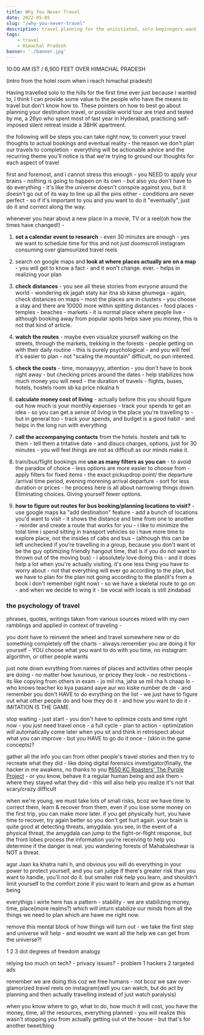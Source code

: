 ```yaml
---
title: Why You Never Travel
date: 2022-05-05
slug: "/why-you-never-travel"
description: travel planning for the uninitiated, solo beginngers want to travel slow, or luxuriosly if that floats your cruise; or maybe you're the friend in a group who's always saying "let's go somewhere" but never plans, take all the offence you want to, and then read this article. let us begin.
tags:
    - travel
    - Himachal Pradesh
banner: './banner.jpg'
---
```


10:00 AM IST / 6,900 FEET OVER HIMACHAL PRADESH

(intro from the hotel room when i reach himachal pradesh)

<!-- 4 years, ## cities -->
Having travelled solo to the hills for the first time ever just because I wanted to, I think I can provide some value to the people who have the means to travel but don't know how to. These pointers on how to best go about planning your destination travel, or possible world tour are tried and tested by me, a 26yo who spent most of last year in Hyderabad, practicing self-imposed silent retreat inside a 3BHK apartment.

the following will be steps you can take right now, to convert your travel thoughts to actual bookings and eventual reality - the reason we don't plan our travels to completion - everything will be actionable advice and the recurring theme you'll notice is that we're trying to ground our thoughts for each aspect of travel

first and foremost, and i cannot stress this enough - you NEED to apply your brains - nothing is going to happen on its own - but also you don't have to do everything - it's like the universe doesn't conspire against you, but it doesn't go out of its way to line up all the pins either - conditions are never perfect - so if it's important to you and you want to do it "eventually", just do it and correct along the way. 

whenever you hear about a new place in a movie, TV or a reel(oh how the times have changed!) -

<!-- google calendar research time event, with funny title -->

1. **set a calendar event to research** - even 30 minutes are enough - yes we want to schedule time for this and not just doomscroll instagram consuming over glamourized travel reels

2. search on google maps and **look at where places actually are on a map** - you will get to know a fact - and it won't change. ever. - helps in realizing your plan

3. **check distances** - you see all these stories from evryone around the world - wondering ek jagah staty kar itna sb kaise ghumega - again, check distances on maps - most the places are in clusters - you choose a stay and there are 10000 more within spitting distances - food places - temples - beaches - markets - it is normal place where people live - although booking away from popular spots helps save you money, this is not that kind of article.

4. **watch the routes** - maybe even visualize yourself walking on the streets, through the markets, trekking in the forests - people getting on with their daily routine - this is purely psychological - and you will feel it's easier to plan - not "scaling the mountain" difficult, no pun intented. 

5. **check the costs** - time, monaayyyy, attention - you don't have to book right away - but checking prices around the dates - help stabilizes how much money you will need - the duration of travels - flights, buses, hotels, hostels room sb ka price nikalna h 

6. **calculate money cost of living** - actually before this you should figure out how much is your monthly expenses - track your spends to get an idea - so you can get a sense of living in the place you're travelling to - but in general too - track your spends, and budget is a good habit - and helps in the long run with everything

7. **call the accompanying contacts** from the hotels. hostels and talk to them - tell them a tntative date - and disucs charges, options, just for 30 minutes - you will feel things are not as difficult as our minds make it.

8. train/bus/flight bookings me **use as many filters as you can** - to avoid the paradox of choice - less options are more easier to choose from - apply filters for fixed items - the exact pickupdrop point/ the departure /arrival time period, evening morening arrival departure - sort for less duration or prices - he process here is all about narrowing things down. Eliminating choices. Giving yourself fewer options.

<!-- filters image redbus -->
9. **how to figure out routes for bus booking/planning locations to visit?** - use google maps ka "add destination" feature - add a bunch of locations you'd want to visit - it shows the distance and time from one to another - reorder and create a route that works for you - i like to minimize the total time i spend sitting in transport vehicles so i have more time to explore place, not the insides of cabs and bus - (although this can be left unchecked if you're travelling in a group, because you don't want ot be the guy optimizing friendly hangout time, that is if you do not want to thrown out of the moving bus) - i absolutely love doing this - and it does help a lot when you're actually visiting, it's one less thing you have to worry about - not that everything will ever go according to the plan, but we have to plan for the plan not going according to the plan(it's from a book i don't remember right now) - so we have a skeletal route to go on - and when we decide to wing it - be vocal with locals is still zindabad 

### the psychology of travel

phrases, quotes, writings taken from various sources mixed with my own ramblings and applied in context of traveling -

you dont have to reinvent the wheel and travel somewhere new or do something completely off the charts - always remember you are doing it for yourself - YOU choose what you want to do with you time, no instagram algorithm, or other people wants

just note down evrything from names of places and activities other people are doing - no matter how luxurious, or pricey they look - no restrictions - its like copying from others in exam - jo mil rha, jaha se mil rha h chaap lo - who knows teacher ko kya pasand aaye aur wo kiske number de de - and remember you don't HAVE to do evrything on the list - we just have to figure out what other people do and how they do it - and how you want to do it - IMITATION IS THE GAME. 

stop waiting - just start - you don't have to optimize costs and time right now - you just need travel once - a full cycle - plan to action - optimization will automatically come later when you sit and think in retrospect about what you can improve - but you HAVE to go do it once - (skin in the game concepts)?

gather all the info you can from other people's travel stories and then try to recreate what they did - like doing digital forensics investigator(finally, the hacker in me awakens, no thanks to you [₹650 KC Roasters' The Purple Project](https://kcroasters.com/) - or you know, behave it a regular human being and ask them - where they stayed what they did - this will also help you realize it's not that scary/crazy difficult 

when we're young, we must take lots of small risks, bcoz we have time to correct them, learn & recover from them, even if you lose some money on the first trip, you can make more later. if you get physically hurt, you have time to recover, try again better so you don't get hurt again. your brain is quite good at detecting threats, amygdala. you see, in the event of a physical threat, the amygdala can jump to the fight-or-flight response, but the front lobes process the information you're receiving to help you determine if the danger is real. you wandering forests of Mahabaleshwar is NOT a threat.

agar Jaan ka khatra nahi h, and obvious you will do everything in your power to protect yourself, and you can judge if there's greater risk than you want to handle, you'll not do it. but smaller risk help you learn, and shouldn't limit yourself to the comfort zone if you want to learn and grow as a human being

everythigs i wirte here has a pattern - stability - we are stabilizing money, time, place(more realms?) which will inturn stabilize our minds from all the things we need to plan which are hawe me right now. 

remove this mental block of how things will turn out - we take the first step and universe will help - and woudnt we want all the help we can get from the universe?! 

1 2 3 dot degrees of freedom analogy

relying too much on tech? - privacy issues? - problem 1 hackers 2 targeted ads 

remember we are doing this coz we free humans - not bcoz we saw over-glamorized travel reels on instagram(well you can watch, but do act by planning and then actually travelling instead of just watch paralysis)

when you know where to go, what to do, how much it will cost, you have the money, time, all the resources, everything planned - you will realize this wasn't stopping you from actually getting out of the house - but that's for another tweet/blog 



